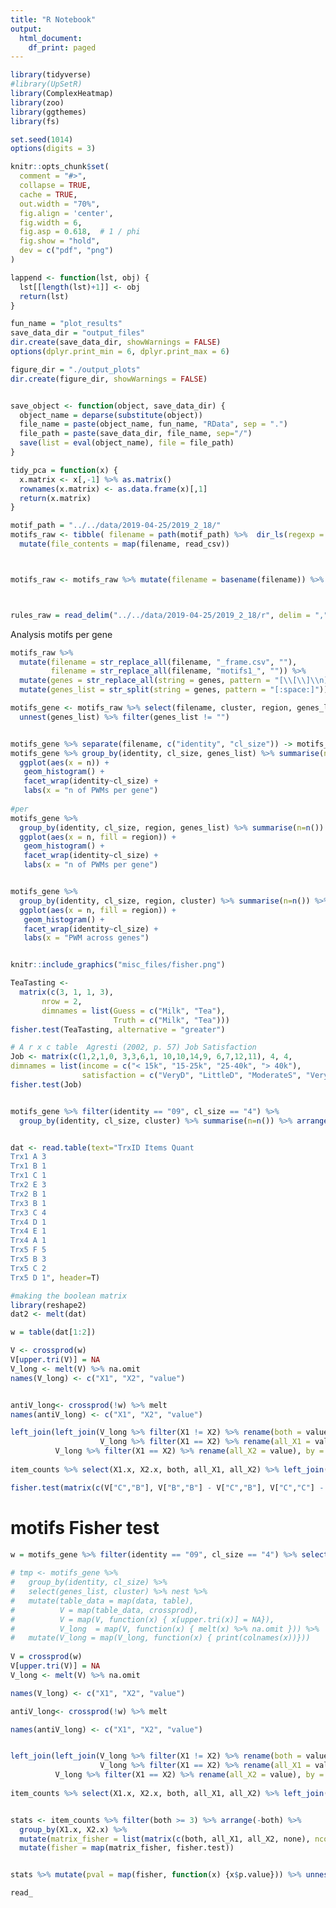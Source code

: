 ```yaml
---
title: "R Notebook"
output:
  html_document:
    df_print: paged
---
```



```r
library(tidyverse)
#library(UpSetR)
library(ComplexHeatmap)
library(zoo) 
library(ggthemes)
library(fs)
```


```r
set.seed(1014)
options(digits = 3)

knitr::opts_chunk$set(
  comment = "#>",
  collapse = TRUE,
  cache = TRUE,
  out.width = "70%",
  fig.align = 'center',
  fig.width = 6,
  fig.asp = 0.618,  # 1 / phi
  fig.show = "hold",
  dev = c("pdf", "png")
)

lappend <- function(lst, obj) {
  lst[[length(lst)+1]] <- obj
  return(lst)
}

fun_name = "plot_results"
save_data_dir = "output_files"
dir.create(save_data_dir, showWarnings = FALSE)
options(dplyr.print_min = 6, dplyr.print_max = 6)

figure_dir = "./output_plots"
dir.create(figure_dir, showWarnings = FALSE)


save_object <- function(object, save_data_dir) {
  object_name = deparse(substitute(object))
  file_name = paste(object_name, fun_name, "RData", sep = ".")
  file_path = paste(save_data_dir, file_name, sep="/")
  save(list = eval(object_name), file = file_path)
}

tidy_pca = function(x) {
  x.matrix <- x[,-1] %>% as.matrix()
  rownames(x.matrix) <- as.data.frame(x)[,1]
  return(x.matrix)
}
```

```r

motif_path = "../../data/2019-04-25/2019_2_18/"
motifs_raw <- tibble( filename = path(motif_path) %>%  dir_ls(regexp = ".*?\\/motifs.*?_frame.csv")) %>%
  mutate(file_contents = map(filename, read_csv))



motifs_raw <- motifs_raw %>% mutate(filename = basename(filename)) %>% unnest(file_contents)



rules_raw = read_delim("../../data/2019-04-25/2019_2_18/r", delim = ",")


```


Analysis motifs per gene
```r
motifs_raw %>% 
  mutate(filename = str_replace_all(filename, "_frame.csv", ""),
         filename = str_replace_all(filename, "motifs1_", "")) %>%
  mutate(genes = str_replace_all(string = genes, pattern = "[\\[\\]\\n]+", replacement = "")) %>%
  mutate(genes_list = str_split(string = genes, pattern = "[:space:]")) -> motifs_raw

motifs_gene <- motifs_raw %>% select(filename, cluster, region, genes_list) %>%
  unnest(genes_list) %>% filter(genes_list != "")


motifs_gene %>% separate(filename, c("identity", "cl_size")) -> motifs_gene
motifs_gene %>% group_by(identity, cl_size, genes_list) %>% summarise(n=n()) %>%
  ggplot(aes(x = n)) +
   geom_histogram() +
   facet_wrap(identity~cl_size) +
   labs(x = "n of PWMs per gene")
      
#per
motifs_gene %>% 
  group_by(identity, cl_size, region, genes_list) %>% summarise(n=n()) %>% arrange(genes_list) %>%
  ggplot(aes(x = n, fill = region)) +
   geom_histogram() +
   facet_wrap(identity~cl_size) +
   labs(x = "n of PWMs per gene")


motifs_gene %>% 
  group_by(identity, cl_size, region, cluster) %>% summarise(n=n()) %>% arrange(cluster) %>%
  ggplot(aes(x = n, fill = region)) +
   geom_histogram() +
   facet_wrap(identity~cl_size) +
   labs(x = "PWM across genes")



```

```r
knitr::include_graphics("misc_files/fisher.png")
```

```r
TeaTasting <- 
  matrix(c(3, 1, 1, 3),
       nrow = 2,
       dimnames = list(Guess = c("Milk", "Tea"),
                       Truth = c("Milk", "Tea")))
fisher.test(TeaTasting, alternative = "greater")

# A r x c table  Agresti (2002, p. 57) Job Satisfaction
Job <- matrix(c(1,2,1,0, 3,3,6,1, 10,10,14,9, 6,7,12,11), 4, 4,
dimnames = list(income = c("< 15k", "15-25k", "25-40k", "> 40k"),
                satisfaction = c("VeryD", "LittleD", "ModerateS", "VeryS")))
fisher.test(Job)


motifs_gene %>% filter(identity == "09", cl_size == "4") %>%
  group_by(identity, cl_size, cluster) %>% summarise(n=n()) %>% arrange(-n)


dat <- read.table(text="TrxID Items Quant
Trx1 A 3
Trx1 B 1
Trx1 C 1
Trx2 E 3
Trx2 B 1
Trx3 B 1
Trx3 C 4
Trx4 D 1
Trx4 E 1
Trx4 A 1
Trx5 F 5
Trx5 B 3
Trx5 C 2
Trx5 D 1", header=T)

#making the boolean matrix   
library(reshape2)
dat2 <- melt(dat)

w = table(dat[1:2])

V <- crossprod(w)
V[upper.tri(V)] = NA
V_long <- melt(V) %>% na.omit
names(V_long) <- c("X1", "X2", "value")


antiV_long<- crossprod(!w) %>% melt
names(antiV_long) <- c("X1", "X2", "value")

left_join(left_join(V_long %>% filter(X1 != X2) %>% rename(both = value), # A & B  
                    V_long %>% filter(X1 == X2) %>% rename(all_X1 = value), by = c("X1"="X1")), #all A'S
          V_long %>% filter(X1 == X2) %>% rename(all_X2 = value), by = c("X2.x"="X2")) -> item_counts
          
item_counts %>% select(X1.x, X2.x, both, all_X1, all_X2) %>% left_join(antiV_long %>% rename(none=value), by = c("X1.x"="X1", "X2.x"="X2"))

fisher.test(matrix(c(V["C","B"], V["B","B"] - V["C","B"], V["C","C"] - V["C","B"],  crossprod(!w)["C", "B"]), ncol = 2))

```


# motifs Fisher test

```r

w = motifs_gene %>% filter(identity == "09", cl_size == "4") %>% select(genes_list, cluster) %>% table
  
# tmp <- motifs_gene %>% 
#   group_by(identity, cl_size) %>% 
#   select(genes_list, cluster) %>% nest %>% 
#   mutate(table_data = map(data, table),
#          V = map(table_data, crossprod),
#          V = map(V, function(x) { x[upper.tri(x)] = NA}),
#          V_long  = map(V, function(x) { melt(x) %>% na.omit })) %>%
#   mutate(V_long = map(V_long, function(x) { print(colnames(x))}))
         
V = crossprod(w)
V[upper.tri(V)] = NA
V_long <- melt(V) %>% na.omit

names(V_long) <- c("X1", "X2", "value")

antiV_long<- crossprod(!w) %>% melt

names(antiV_long) <- c("X1", "X2", "value")


left_join(left_join(V_long %>% filter(X1 != X2) %>% rename(both = value), # A & B  
                    V_long %>% filter(X1 == X2) %>% rename(all_X1 = value), by = c("X1"="X1")), #all A'S
          V_long %>% filter(X1 == X2) %>% rename(all_X2 = value), by = c("X2.x"="X2")) -> item_counts
          
item_counts %>% select(X1.x, X2.x, both, all_X1, all_X2) %>% left_join(antiV_long %>% rename(none=value), by = c("X1.x"="X1", "X2.x"="X2")) -> item_counts


stats <- item_counts %>% filter(both >= 3) %>% arrange(-both) %>%
  group_by(X1.x, X2.x) %>%
  mutate(matrix_fisher = list(matrix(c(both, all_X1, all_X2, none), ncol = 2))) %>%
  mutate(fisher = map(matrix_fisher, fisher.test)) 


stats %>% mutate(pval = map(fisher, function(x) {x$p.value})) %>% unnest(pval) %>% ungroup %>% mutate(padj = p.adjust(pval, method = "BH")) %>% filter(padj < 0.05)

```


```r
read_

```
